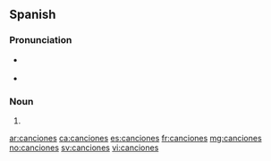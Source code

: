 ==Spanish==

===Pronunciation===
* {{a|Castilian}} {{IPA|lang=es|/kan.θiˈo.nes/}}
* {{a|Latin America}} {{IPA|lang=es|/kan.siˈo.nes/}}

===Noun===
{{head|es|noun form|g=f-p}}

# {{plural of|canción|lang=es|nocat=1}}

[[ar:canciones]]
[[ca:canciones]]
[[es:canciones]]
[[fr:canciones]]
[[mg:canciones]]
[[no:canciones]]
[[sv:canciones]]
[[vi:canciones]]